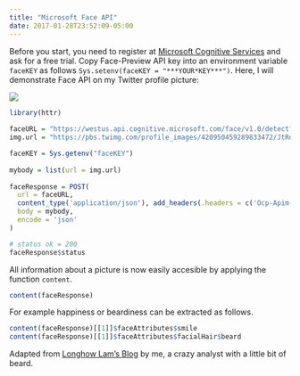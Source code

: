 ```yaml
---
title: "Microsoft Face API"
date: 2017-01-28T23:52:09-05:00
---
```


Before you start, you need to register at [Microsoft Cognitive Services](https://www.microsoft.com/cognitive-services/en-us/) and ask for a free trial. Copy Face-Preview API key into an environment  variable `faceKEY` as follows `Sys.setenv(faceKEY = "***YOUR*KEY***")`. Here, I will demonstrate Face API on my Twitter profile picture:

![](https://pbs.twimg.com/profile_images/420950459289833472/JtRoD1cw_400x400.jpeg)


```r
library(httr)
 
faceURL = "https://westus.api.cognitive.microsoft.com/face/v1.0/detect?returnFaceAttributes=age,gender,smile,facialHair"
img.url = "https://pbs.twimg.com/profile_images/420950459289833472/JtRoD1cw_400x400.jpeg"

faceKEY = Sys.getenv("faceKEY")
 
mybody = list(url = img.url)
 
faceResponse = POST(
  url = faceURL, 
  content_type('application/json'), add_headers(.headers = c('Ocp-Apim-Subscription-Key' = faceKEY)),
  body = mybody,
  encode = 'json'
)

# status ok = 200
faceResponse$status
```

All information about a picture is now easily accesible by applying the function `content`.

```r
content(faceResponse)
```

For example happiness or beardiness can be extracted as follows.

```r
content(faceResponse)[[1]]$faceAttributes$smile
content(faceResponse)[[1]]$faceAttributes$facialHair$beard
```





Adapted from [Longhow Lam's Blog](https://longhowlam.wordpress.com/2015/12/21/analyzing-twitter-faces-in-r-with-microsoft-project-oxford/) by me, a crazy analyst with a little bit of beard.


